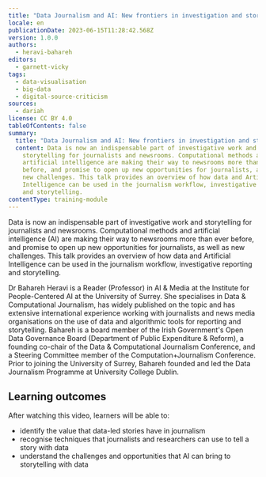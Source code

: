 ```yaml
---
title: "Data Journalism and AI: New frontiers in investigation and storytelling"
locale: en
publicationDate: 2023-06-15T11:28:42.568Z
version: 1.0.0
authors:
  - heravi-bahareh
editors:
  - garnett-vicky
tags:
  - data-visualisation
  - big-data
  - digital-source-criticism
sources:
  - dariah
license: CC BY 4.0
tableOfContents: false
summary:
  title: "Data Journalism and AI: New frontiers in investigation and storytelling"
  content: Data is now an indispensable part of investigative work and
    storytelling for journalists and newsrooms. Computational methods and
    artificial intelligence are making their way to newsrooms more than ever
    before, and promise to open up new opportunities for journalists, as well as
    new challenges. This talk provides an overview of how data and Artificial
    Intelligence can be used in the journalism workflow, investigative reporting
    and storytelling.
contentType: training-module
---
```

Data is now an indispensable part of investigative work and storytelling for journalists and newsrooms. Computational methods and artificial intelligence (AI) are making their way to newsrooms more than ever before, and promise to open up new opportunities for journalists, as well as new challenges. This talk provides an overview of how data and Artificial Intelligence can be used in the journalism workflow, investigative reporting and storytelling.

Dr Bahareh Heravi is a Reader (Professor) in AI & Media at the Institute for People-Centered AI at the University of Surrey. She specialises in Data & Computational Journalism, has widely published on the topic and has extensive international experience working with journalists and news media organisations on the use of data and algorithmic tools for reporting and storytelling. Bahareh is a board member of the Irish Government's Open Data Governance Board (Department of Public Expenditure & Reform), a founding co-chair of the Data & Computational Journalism Conference, and a Steering Committee member of the Computation+Journalism Conference. Prior to joining the University of Surrey, Bahareh founded and led the Data Journalism Programme at University College Dublin.

## L﻿earning outcomes

A﻿fter watching this video, learners will be able to:

* i﻿dentify the value that data-led stories have in journalism
* r﻿ecognise techniques that journalists and researchers can use to tell a story with data
* u﻿nderstand the challenges and opportunities that AI can bring to storytelling with data

<VideoCard provider="youtube" id="FqtWpXIYY9c" title="Data Journalism and AI" subtitle="Click here to view" image="images/thumbnail-bahareh-heravi.png" />
